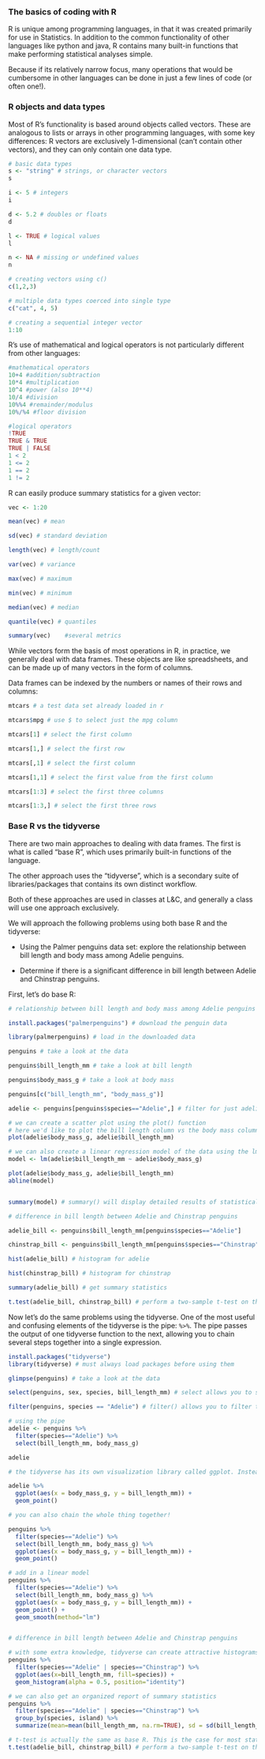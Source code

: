 ### The basics of coding with R

R is unique among programming languages, in that it was created primarily for use in Statistics. In addition to the common functionality of other languages like python and java, R contains many built-in functions that make performing statistical analyses simple.

Because if its relatively narrow focus, many operations that would be cumbersome in other languages can be done in just a few lines of code (or often one!).

### R objects and data types

Most of R's functionality is based around objects called vectors. These are analogous to lists or arrays in other programming languages, with some key differences: R vectors are exclusively 1-dimensional (can't contain other vectors), and they can only contain one data type.

```r
# basic data types
s <- "string" # strings, or character vectors
s

i <- 5 # integers
i

d <- 5.2 # doubles or floats
d

l <- TRUE # logical values
l

n <- NA # missing or undefined values
n
```

```r
# creating vectors using c()
c(1,2,3)

# multiple data types coerced into single type
c("cat", 4, 5)

# creating a sequential integer vector
1:10
```

R's use of mathematical and logical operators is not particularly different from other languages:

```r

#mathematical operators
10+4 #addition/subtraction
10*4 #multiplication
10^4 #power (also 10**4)
10/4 #division
10%%4 #remainder/modulus
10%/%4 #floor division

#logical operators
!TRUE
TRUE & TRUE
TRUE | FALSE
1 < 2
1 <= 2
1 == 2
1 != 2
```

R can easily produce summary statistics for a given vector:

```r
vec <- 1:20

mean(vec) # mean

sd(vec) # standard deviation

length(vec) # length/count

var(vec) # variance

max(vec) # maximum

min(vec) # minimum

median(vec) # median

quantile(vec) # quantiles

summary(vec)    #several metrics
```

While vectors form the basis of most operations in R, in practice, we generally deal with data frames. These objects are like spreadsheets, and can be made up of many vectors in the form of columns.

Data frames can be indexed by the numbers or names of their rows and columns:

```r
mtcars # a test data set already loaded in r

mtcars$mpg # use $ to select just the mpg column

mtcars[1] # select the first column

mtcars[1,] # select the first row

mtcars[,1] # select the first column

mtcars[1,1] # select the first value from the first column

mtcars[1:3] # select the first three columns

mtcars[1:3,] # select the first three rows
```

### Base R vs the tidyverse

There are two main approaches to dealing with data frames. The first is what is called "base R", which uses primarily built-in functions of the language.

The other approach uses the "tidyverse", which is a secondary suite of libraries/packages that contains its own distinct workflow.

Both of these approaches are used in classes at L&C, and generally a class will use one approach exclusively.

We will approach the following problems using both base R and the tidyverse:

-   Using the Palmer penguins data set: explore the relationship between bill length and body mass among Adelie penguins.

-   Determine if there is a significant difference in bill length between Adelie and Chinstrap penguins.

First, let's do base R:

```r
# relationship between bill length and body mass among Adelie penguins

install.packages("palmerpenguins") # download the penguin data

library(palmerpenguins) # load in the downloaded data

penguins # take a look at the data

penguins$bill_length_mm # take a look at bill length

penguins$body_mass_g # take a look at body mass

penguins[c("bill_length_mm", "body_mass_g")]

adelie <- penguins[penguins$species=="Adelie",] # filter for just adelie penguins. This expression asks for all rows such that the value of the species column is "Adelie"

# we can create a scatter plot using the plot() function
# here we'd like to plot the bill length column vs the body mass column
plot(adelie$body_mass_g, adelie$bill_length_mm)

# we can also create a linear regression model of the data using the lm() function
model <- lm(adelie$bill_length_mm ~ adelie$body_mass_g)

plot(adelie$body_mass_g, adelie$bill_length_mm)
abline(model)


summary(model) # summary() will display detailed results of statistical tests and models created in R

```

```r
# difference in bill length between Adelie and Chinstrap penguins

adelie_bill <- penguins$bill_length_mm[penguins$species=="Adelie"]

chinstrap_bill <- penguins$bill_length_mm[penguins$species=="Chinstrap"]

hist(adelie_bill) # histogram for adelie

hist(chinstrap_bill) # histogram for chinstrap

summary(adelie_bill) # get summary statistics

t.test(adelie_bill, chinstrap_bill) # perform a two-sample t-test on the data

```

Now let's do the same problems using the tidyverse. One of the most useful and confusing elements of the tidyverse is the pipe: `%>%`. The pipe passes the output of one tidyverse function to the next, allowing you to chain several steps together into a single expression.

```r
install.packages("tidyverse")
library(tidyverse) # must always load packages before using them

glimpse(penguins) # take a look at the data

select(penguins, sex, species, bill_length_mm) # select allows you to select columns, similar to $ or data[c(col, names)]

filter(penguins, species == "Adelie") # filter() allows you to filter the rows of the data based on 1 or more conditions

# using the pipe
adelie <- penguins %>% 
  filter(species=="Adelie") %>% 
  select(bill_length_mm, body_mass_g)

adelie

# the tidyverse has its own visualization library called ggplot. Instead of the pipe, ggplot uses + to string things together

adelie %>% 
  ggplot(aes(x = body_mass_g, y = bill_length_mm)) +
  geom_point()

# you can also chain the whole thing together!

penguins %>% 
  filter(species=="Adelie") %>% 
  select(bill_length_mm, body_mass_g) %>% 
  ggplot(aes(x = body_mass_g, y = bill_length_mm)) +
  geom_point()

# add in a linear model
penguins %>% 
  filter(species=="Adelie") %>% 
  select(bill_length_mm, body_mass_g) %>% 
  ggplot(aes(x = body_mass_g, y = bill_length_mm)) +
  geom_point() +
  geom_smooth(method="lm")



```

```r
# difference in bill length between Adelie and Chinstrap penguins

# with some extra knowledge, tidyverse can create attractive histograms with one expression
penguins %>% 
  filter(species=="Adelie" | species=="Chinstrap") %>% 
  ggplot(aes(x=bill_length_mm, fill=species)) + 
  geom_histogram(alpha = 0.5, position="identity")

# we can also get an organized report of summary statistics
penguins %>% 
  filter(species=="Adelie" | species=="Chinstrap") %>% 
  group_by(species, island) %>% 
  summarize(mean=mean(bill_length_mm, na.rm=TRUE), sd = sd(bill_length_mm, na.rm = TRUE))

# t-test is actually the same as base R. This is the case for most statistical tests.
t.test(adelie_bill, chinstrap_bill) # perform a two-sample t-test on the data

```
